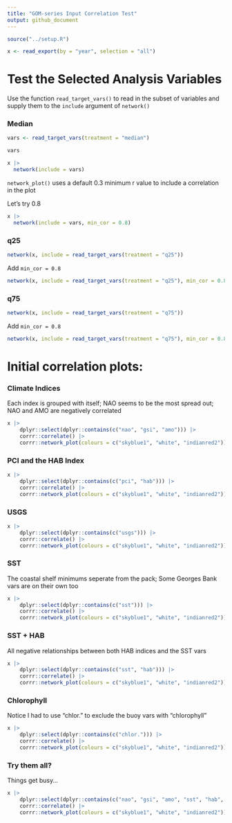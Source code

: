 ```yaml
---
title: "GOM-series Input Correlation Test"
output: github_document
---
```



```r
source("../setup.R")
```

```r
x <- read_export(by = "year", selection = "all")
```

# Test the Selected Analysis Variables 

Use the function `read_target_vars()` to read in the subset of variables and supply them to the `include` argument of `network()`

### Median

```r
vars <- read_target_vars(treatment = "median")

vars
```

```r
x |>
  network(include = vars)
```

`network_plot()` uses a default 0.3 minimum r value to include a correlation in the plot

Let's try 0.8

```r
x |>
  network(include = vars, min_cor = 0.8)
```

### q25

```r
network(x, include = read_target_vars(treatment = "q25"))
```

Add `min_cor = 0.8`

```r
network(x, include = read_target_vars(treatment = "q25"), min_cor = 0.8)
```


### q75

```r
network(x, include = read_target_vars(treatment = "q75"))
```

Add `min_cor = 0.8`
```r
network(x, include = read_target_vars(treatment = "q75"), min_cor = 0.8)
```

# Initial correlation plots:

### Climate Indices

Each index is grouped with itself;
NAO seems to be the most spread out;
NAO and AMO are negatively correlated

```r
x |>
    dplyr::select(dplyr::contains(c("nao", "gsi", "amo"))) |>
    corrr::correlate() |>
    corrr::network_plot(colours = c("skyblue1", "white", "indianred2"))
```

### PCI and the HAB Index



```r
x |>
    dplyr::select(dplyr::contains(c("pci", "hab"))) |>
    corrr::correlate() |>
    corrr::network_plot(colours = c("skyblue1", "white", "indianred2"))

```

### USGS

```r
x |>
    dplyr::select(dplyr::contains(c("usgs"))) |>
    corrr::correlate() |>
    corrr::network_plot(colours = c("skyblue1", "white", "indianred2"))

```

### SST

The coastal shelf minimums seperate from the pack;
Some Georges Bank vars are on their own too

```r
x |>
    dplyr::select(dplyr::contains(c("sst"))) |>
    corrr::correlate() |>
    corrr::network_plot(colours = c("skyblue1", "white", "indianred2"))

```

### SST + HAB

All negative relationships between both HAB indices and the SST vars

```r
x |>
    dplyr::select(dplyr::contains(c("sst", "hab"))) |>
    corrr::correlate() |>
    corrr::network_plot(colours = c("skyblue1", "white", "indianred2"))

```

### Chlorophyll

Notice I had to use "chlor." to exclude the buoy vars with "chlorophyll"

```r
x |>
    dplyr::select(dplyr::contains(c("chlor."))) |>
    corrr::correlate() |>
    corrr::network_plot(colours = c("skyblue1", "white", "indianred2"))

```

### Try them all?

Things get busy...

```r
x |>
    dplyr::select(dplyr::contains(c("nao", "gsi", "amo", "sst", "hab", "pci", "usgs", "chlor."))) |>
    corrr::correlate() |>
    corrr::network_plot(colours = c("skyblue1", "white", "indianred2"))

```

